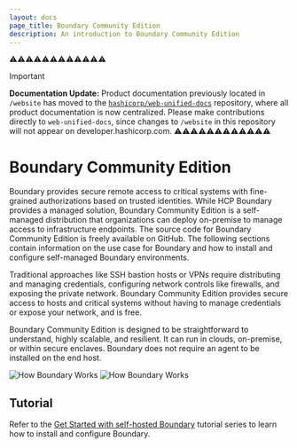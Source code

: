 ```yaml
---
layout: docs
page_title: Boundary Community Edition
description: An introduction to Boundary Community Edition
---
```


⚠️⚠️⚠️⚠️⚠️⚠️⚠️⚠️⚠️⚠️⚠️⚠️
> [!IMPORTANT]  
> **Documentation Update:** Product documentation previously located in `/website` has moved to the [`hashicorp/web-unified-docs`](https://github.com/hashicorp/web-unified-docs) repository, where all product documentation is now centralized. Please make contributions directly to `web-unified-docs`, since changes to `/website` in this repository will not appear on developer.hashicorp.com.
⚠️⚠️⚠️⚠️⚠️⚠️⚠️⚠️⚠️⚠️⚠️⚠️

# Boundary Community Edition

Boundary provides secure remote access to critical systems with fine-grained
authorizations based on trusted identities. While HCP Boundary provides a
managed solution, Boundary Community Edition is a self-managed distribution that organizations
can deploy on-premise to manage access to infrastructure endpoints. The source
code for Boundary Community Edition is freely available on GitHub. The following sections
contain information on the use case for Boundary and how to install and
configure self-managed Boundary environments.

Traditional approaches like SSH bastion hosts or VPNs require distributing and
managing credentials, configuring network controls like firewalls, and exposing
the private network. Boundary Community Edition provides secure access to hosts and critical
systems without having to manage credentials or expose your network, and is
free.

Boundary Community Edition is designed to be straightforward to understand, highly scalable,
and resilient. It can run in clouds, on-premise, or within secure enclaves.
Boundary does not require an agent to be installed on the end host.

![How Boundary Works](/img/how-boundary-works_light.png#light-theme-only)
![How Boundary Works](/img/how-boundary-works_dark.png#dark-theme-only)

## Tutorial

Refer to the [Get Started with self-hosted Boundary](/boundary/tutorials/oss-getting-started) tutorial series to learn how to install and configure Boundary.
